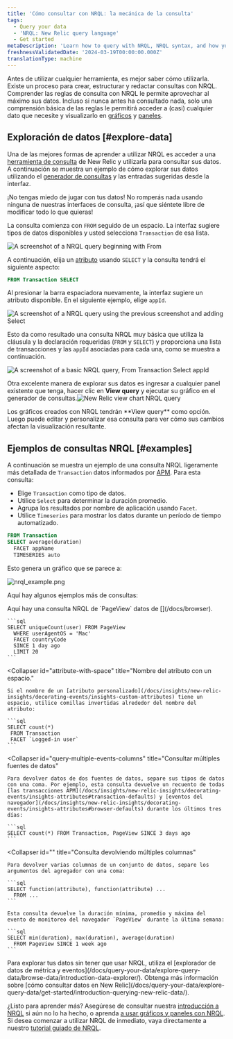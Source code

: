 ```yaml
---
title: 'Cómo consultar con NRQL: la mecánica de la consulta'
tags:
  - Query your data
  - 'NRQL: New Relic query language'
  - Get started
metaDescription: 'Learn how to query with NRQL, NRQL syntax, and how you can explore your data.'
freshnessValidatedDate: '2024-03-19T00:00:00.000Z'
translationType: machine
---
```


Antes de utilizar cualquier herramienta, es mejor saber cómo utilizarla. Existe un proceso para crear, estructurar y redactar consultas con NRQL. Comprender las reglas de consulta con NRQL le permite aprovechar al máximo sus datos. Incluso si nunca antes ha consultado nada, solo una comprensión básica de las reglas le permitirá acceder a (casi) cualquier dato que necesite y visualizarlo en [gráficos](/docs/query-your-data/explore-query-data/use-charts/use-your-charts) y [paneles](/docs/query-your-data/explore-query-data/dashboards/introduction-dashboards).

## Exploración de datos [#explore-data]

Una de las mejores formas de aprender a utilizar NRQL es acceder a una [herramienta de consulta](/docs/query-your-data/nrql-new-relic-query-language/get-started/introduction-nrql-new-relics-query-language#where) de New Relic y utilizarla para consultar sus datos. A continuación se muestra un ejemplo de cómo explorar sus datos utilizando el [generador de consultas](/docs/chart-builder/use-chart-builder/get-started/introduction-chart-builder) y las entradas sugeridas desde la interfaz.

<Callout variant="tip">
  ¡No tengas miedo de jugar con tus datos! No romperás nada usando ninguna de nuestras interfaces de consulta, ¡así que siéntete libre de modificar todo lo que quieras!
</Callout>

La consulta comienza con `FROM` seguido de un espacio. La interfaz sugiere tipos de datos disponibles y usted selecciona `Transaction` de esa lista.

<img
  title="nrql_query01.png"
  alt="A screenshot of a NRQL query beginning with From"
  src="/images/queries-nrql_screenshot-crop_event-definitions-query-builder.webp"
/>

A continuación, elija un [atributo](/docs/using-new-relic/welcome-new-relic/get-started/glossary#attribute) usando `SELECT` y la consulta tendrá el siguiente aspecto:

```sql
FROM Transaction SELECT
```

Al presionar la barra espaciadora nuevamente, la interfaz sugiere un atributo disponible. En el siguiente ejemplo, elige `appId`.

<img
  title="nrql_query02.png"
  alt="A screenshot of a NRQL query using the previous screenshot and adding Select"
  src="/images/queries-nrql_screenshot-crop_attribute-definitions-query-builder.webp"
/>

Esto da como resultado una consulta NRQL muy básica que utiliza la cláusula y la declaración requeridas (`FROM` y `SELECT`) y proporciona una lista de <InlinePopover type="apm"/>transacciones y las `appId` asociadas para cada una, como se muestra a continuación.

<img
  title="basic_nrql_example.png"
  alt="A screenshot of a basic NRQL query, From Transaction Select appId"
  src="/images/queries-nrql_screenshot-crop_basic-nrql-query-example.webp"
/>

Otra excelente manera de explorar sus datos es ingresar a cualquier panel existente que tenga, hacer clic en <DNT>**View query**</DNT> y ejecutar su gráfico en el generador de consultas.<img
  title="new-relic-view-chart-nrql-query.png"
  alt="New Relic view chart NRQL query"
  src="/images/queries-nrql_screenshot-crop_view-query-for-chart.webp"
/>

<figcaption>
  Los gráficos creados con NRQL tendrán <DNT>**View query**</DNT> como opción. Luego puede editar y personalizar esa consulta para ver cómo sus cambios afectan la visualización resultante.
</figcaption>

## Ejemplos de consultas NRQL [#examples]

A continuación se muestra un ejemplo de una consulta NRQL ligeramente más detallada de `Transaction` datos informados por [APM](/docs/apm). Para esta consulta:

* Elige `Transaction` como tipo de datos.
* Utilice `Select` para determinar la duración promedio.
* Agrupa los resultados por nombre de aplicación usando `Facet`.
* Utilice `Timeseries` para mostrar los datos durante un período de tiempo automatizado.

```sql
FROM Transaction 
SELECT average(duration) 
  FACET appName 
  TIMESERIES auto
```

Esto genera un gráfico que se parece a:

<img
  title="nrql_example.png"
  alt="nrql_example.png"
  src="/images/queries-nrql_screenshot-crop_nrql-example-timeseries.webp"
/>

Aquí hay algunos ejemplos más de consultas:

<CollapserGroup>
  <Collapser
    id="basic-browser-nrql"
    title="Consulta NRQL básica de datos del navegador."
  >
    Aquí hay una consulta NRQL de `PageView` datos de [<InlinePopover type="browser"/>](/docs/browser).

    ```sql
    SELECT uniqueCount(user) FROM PageView 
      WHERE userAgentOS = 'Mac' 
      FACET countryCode
      SINCE 1 day ago 
      LIMIT 20
    ```
  </Collapser>

  <Collapser
    id="attribute-with-space"
    title="Nombre del atributo con un espacio."
  >
    Si el nombre de un [atributo personalizado](/docs/insights/new-relic-insights/decorating-events/insights-custom-attributes) tiene un espacio, utilice comillas invertidas alrededor del nombre del atributo:

    ```sql
    SELECT count(*)
     FROM Transaction
     FACET `Logged-in user`
    ```
  </Collapser>

  <Collapser
    id="query-multiple-events-columns"
    title="Consultar múltiples fuentes de datos"
  >
    Para devolver datos de dos fuentes de datos, separe sus tipos de datos con una coma. Por ejemplo, esta consulta devuelve un recuento de todas [las transacciones APM](/docs/insights/new-relic-insights/decorating-events/insights-attributes#transaction-defaults) y [eventos del navegador](/docs/insights/new-relic-insights/decorating-events/insights-attributes#browser-defaults) durante los últimos tres días:

    ```sql
    SELECT count(*) FROM Transaction, PageView SINCE 3 days ago
    ```
  </Collapser>

  <Collapser
    id=""
    title="Consulta devolviendo múltiples columnas"
  >
    Para devolver varias columnas de un conjunto de datos, separe los argumentos del agregador con una coma:

    ```sql
    SELECT function(attribute), function(attribute) ...
      FROM ...
    ```

    Esta consulta devuelve la duración mínima, promedio y máxima del evento de monitoreo del navegador `PageView` durante la última semana:

    ```sql
    SELECT min(duration), max(duration), average(duration)
      FROM PageView SINCE 1 week ago
    ```
  </Collapser>
</CollapserGroup>

<Callout variant="important">
  Para explorar tus datos sin tener que usar NRQL, utiliza el [explorador de datos de métrica y eventos](/docs/query-your-data/explore-query-data/browse-data/introduction-data-explorer/). Obtenga más información sobre [cómo consultar datos en New Relic](/docs/query-your-data/explore-query-data/get-started/introduction-querying-new-relic-data/).
</Callout>

¿Listo para aprender más? Asegúrese de consultar nuestra [introducción a NRQL](/docs/query-your-data/nrql-new-relic-query-language/get-started/introduction-nrql-new-relics-query-language/) si aún no lo ha hecho, o aprenda [a usar gráficos y paneles con NRQL](/docs/query-your-data/nrql-new-relic-query-language/get-started/charts-and-dashboards-with-nrql/). Si desea comenzar a utilizar NRQL de inmediato, vaya directamente a nuestro [tutorial guiado de NRQL](/docs/query-your-data/nrql-new-relic-query-language/get-started/introduction-nrql-tutorial/).
